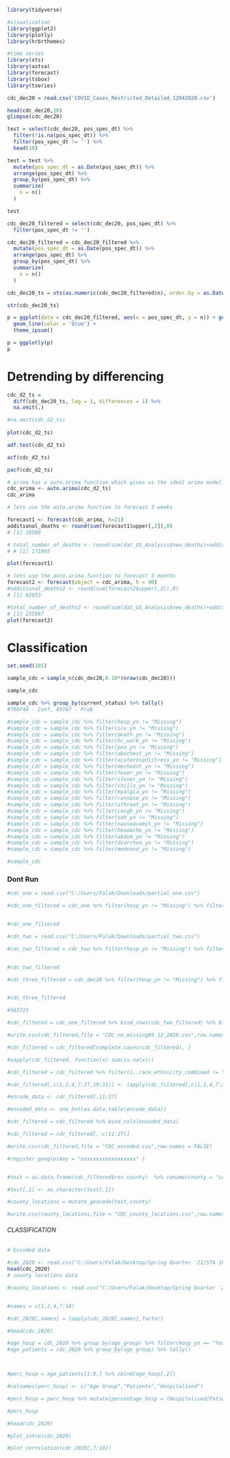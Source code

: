 ```{r}
library(tidyverse)

#visualization
library(ggplot2)
library(plotly)
library(hrbrthemes)

#time series
library(xts)
library(astsa)
library(forecast)
library(tsbox)
library(tseries)
```

```{r}
cdc_dec20 = read.csv('COVID_Cases_Restricted_Detailed_12042020.csv')

head(cdc_dec20,10)
glimpse(cdc_dec20)
```

```{r}
test = select(cdc_dec20, pos_spec_dt) %>% 
  filter(!is.na(pos_spec_dt)) %>% 
  filter(pos_spec_dt != '') %>% 
  head(10)

test = test %>% 
  mutate(pos_spec_dt = as.Date(pos_spec_dt)) %>% 
  arrange(pos_spec_dt) %>% 
  group_by(pos_spec_dt) %>% 
  summarize(
    n = n()
  )

test
```

```{r}
cdc_dec20_filtered = select(cdc_dec20, pos_spec_dt) %>% 
  filter(pos_spec_dt != '')

cdc_dec20_filtered = cdc_dec20_filtered %>% 
  mutate(pos_spec_dt = as.Date(pos_spec_dt)) %>% 
  arrange(pos_spec_dt) %>% 
  group_by(pos_spec_dt) %>% 
  summarize(
    n = n()
  )

cdc_dec20_ts = xts(as.numeric(cdc_dec20_filtered$n), order.by = as.Date(cdc_dec20_filtered$pos_spec_dt))

str(cdc_dec20_ts)
```

```{r}
p = ggplot(data = cdc_dec20_filtered, aes(x = pos_spec_dt, y = n)) + geom_area(fill = 'orange', alpha = 0.5) +
  geom_line(color = 'blue') +
  theme_ipsum()

p = ggplotly(p)
p
```

# Detrending by differencing
```{r}
cdc_d2_ts = 
  diff(cdc_dec20_ts, lag = 1, differences = 1) %>% 
  na.omit(.)

#na.omit(cdc_d2_ts)
  
plot(cdc_d2_ts)
```

```{r}
adf.test(cdc_d2_ts)
```

```{r}
acf(cdc_d2_ts)
```

```{r}
pacf(cdc_d2_ts)
```

```{r}
# arima has a auto.arima function which gives us the ideal arima model based on our data.
cdc_arima <- auto.arima(cdc_d2_ts)
cdc_arima


```

```{r}
# lets use the auto.arima function to forecast 3 weeks

forecast1 <- forecast(cdc_arima, h=21)
additional_deaths <- round(sum(forecast1$upper[,2]),0)
# [1] 18589

# total_number_of_deaths <- round(sum(dat_US_Analysis$new_deaths)+additional_deaths,0)
# # [1] 171903

plot(forecast1)

```

```{r}

# lets use the auto.arima function to forecast 3 months
forecast2 <- forecast(object = cdc_arima, h = 90)
#additional_deaths2 <- round(sum(forecast2$upper[,2]),0)
# [1] 82653

#total_number_of_deaths2 <- round(sum(dat_US_Analysis$new_deaths)+additional_deaths2,0)
# [1] 235967
plot(forecast2)
```

# Classification

```{r}

set.seed(101)

sample_cdc = sample_n(cdc_dec20,0.10*(nrow(cdc_dec20)))

sample_cdc

sample_cdc %>% group_by(current_status) %>% tally()
#790740 - Conf, 49767 - Prob

```

```{r}
#sample_cdc = sample_cdc %>% filter(hosp_yn != "Missing")
#sample_cdc = sample_cdc %>% filter(icu_yn != "Missing")
#sample_cdc = sample_cdc %>% filter(death_yn != "Missing")
#sample_cdc = sample_cdc %>% filter(hc_work_yn != "Missing")
#sample_cdc = sample_cdc %>% filter(pna_yn != "Missing")
#sample_cdc = sample_cdc %>% filter(abxchest_yn != "Missing")
#sample_cdc = sample_cdc %>% filter(acuterespdistress_yn != "Missing")
#sample_cdc = sample_cdc %>% filter(mechvent_yn != "Missing")
#sample_cdc = sample_cdc %>% filter(fever_yn != "Missing")
#sample_cdc = sample_cdc %>% filter(sfever_yn != "Missing")
#sample_cdc = sample_cdc %>% filter(chills_yn != "Missing")
#sample_cdc = sample_cdc %>% filter(myalgia_yn != "Missing")
#sample_cdc = sample_cdc %>% filter(runnose_yn != "Missing")
#sample_cdc = sample_cdc %>% filter(sthroat_yn != "Missing")
#sample_cdc = sample_cdc %>% filter(cough_yn != "Missing")
#sample_cdc = sample_cdc %>% filter(sob_yn != "Missing")
#sample_cdc = sample_cdc %>% filter(nauseavomit_yn != "Missing")
#sample_cdc = sample_cdc %>% filter(headache_yn != "Missing")
#sample_cdc = sample_cdc %>% filter(abdom_yn != "Missing")
#sample_cdc = sample_cdc %>% filter(diarrhea_yn != "Missing")
#sample_cdc = sample_cdc %>% filter(medcond_yn != "Missing")

#sample_cdc
```
### Dont Run

```{r}

#cdc_one = read.csv("C:/Users/Falak/Downloads/partial_one.csv")

#cdc_one_filtered = cdc_one %>% filter(hosp_yn != "Missing") %>% filter(icu_yn != "Missing") %>% filter(death_yn != "Missing") %>% filter(hc_work_yn != "Missing") %>% #filter(pna_yn != "Missing") %>% filter(abxchest_yn != "Missing") %>% filter(acuterespdistress_yn != "Missing") %>% filter(mechvent_yn != "Missing") %>% filter(fever_yn != #"Missing") %>% filter(sfever_yn != "Missing") %>% filter(chills_yn != "Missing") %>% filter(myalgia_yn != "Missing") %>% filter(runnose_yn != "Missing")%>% filter(sthroat_yn != #"Missing")%>% filter(cough_yn != "Missing")%>% filter(sob_yn != "Missing") %>% filter(nauseavomit_yn != "Missing") %>% filter(headache_yn != "Missing") %>% filter(abdom_yn != #"Missing") %>% filter(diarrhea_yn != "Missing") %>% filter(medcond_yn != "Missing")


#cdc_one_filtered

```



```{r}
#cdc_two = read.csv("C:/Users/Falak/Downloads/partial_two.csv")

#cdc_two_filtered = cdc_two %>% filter(hosp_yn != "Missing") %>% filter(icu_yn != "Missing") %>% filter(death_yn != "Missing") %>% filter(hc_work_yn != "Missing") %>% #filter(pna_yn != "Missing") %>% filter(abxchest_yn != "Missing") %>% filter(acuterespdistress_yn != "Missing") %>% filter(mechvent_yn != "Missing") %>% filter(fever_yn != #"Missing") %>% filter(sfever_yn != "Missing") %>% filter(chills_yn != "Missing") %>% filter(myalgia_yn != "Missing") %>% filter(runnose_yn != "Missing")%>% filter(sthroat_yn != #"Missing")%>% filter(cough_yn != "Missing")%>% filter(sob_yn != "Missing") %>% filter(nauseavomit_yn != "Missing") %>% filter(headache_yn != "Missing") %>% filter(abdom_yn != #"Missing") %>% filter(diarrhea_yn != "Missing") %>% filter(medcond_yn != "Missing")


#cdc_two_filtered


```



```{r}

#cdc_three_filtered = cdc_dec20 %>% filter(hosp_yn != "Missing") %>% filter(icu_yn != "Missing") %>% filter(death_yn != "Missing") %>% filter(hc_work_yn != "Missing") %>% #filter(pna_yn != "Missing") %>% filter(abxchest_yn != "Missing") %>% filter(acuterespdistress_yn != "Missing") %>% filter(mechvent_yn != "Missing") %>% filter(fever_yn != #"Missing") %>% filter(sfever_yn != "Missing") %>% filter(chills_yn != "Missing") %>% filter(myalgia_yn != "Missing") %>% filter(runnose_yn != "Missing")%>% filter(sthroat_yn != #"Missing")%>% filter(cough_yn != "Missing")%>% filter(sob_yn != "Missing") %>% filter(nauseavomit_yn != "Missing") %>% filter(headache_yn != "Missing") %>% filter(abdom_yn != #"Missing") %>% filter(diarrhea_yn != "Missing") %>% filter(medcond_yn != "Missing")


#cdc_three_filtered


```


```{r}
#563723

#cdc_filtered = cdc_one_filtered %>% bind_rows(cdc_two_filtered) %>% bind_rows(cdc_three_filtered)

#write.csv(cdc_filtered,file = "CDC_no_missing09_12_2020.csv",row.names = FALSE)

```




```{r}
#cdc_filtered = cdc_filtered[complete.cases(cdc_filtered), ]

#sapply(cdc_filtered, function(x) sum(is.na(x)))

#cdc_filtered = cdc_filtered %>% filter(ï..race_ethnicity_combined != "Missing")

#cdc_filtered[,c(1,2,4,7:27,29:31)] <- lapply(cdc_filtered[,c(1,2,4,7:27,29:31)],factor)

#encode_data <- cdc_filtered[,11:27]

#encoded_data <- one_hot(as.data.table(encode_data))

#cdc_filtered = cdc_filtered %>% bind_cols(encoded_data)

#cdc_filtered = cdc_filtered[,-c(11:27)]

#write.csv(cdc_filtered,file = "CDC_encoded.csv",row.names = FALSE)

```




```{r}
#register_google(key = "xxxxxxxxxxxxxxxxxx" )


#test = as.data.frame(cdc_filtered$res_county)  %>% rename(county = "cdc_filtered$res_county") %>% distinct()

#test[,1] <- as.character(test[,1])

#county_locations = mutate_geocode(test,county)

#write.csv(county_locations,file = "CDC_county_locations.csv",row.names = FALSE)

```





###### CLASSIFICATION #######

```{r}
# Encoded data 

#cdc_2020 <- read.csv("C:/Users/Falak/Desktop/Spring Quarter '21/STA 160/CDC_encoded.csv")
head(cdc_2020)
# county locations data

#county_locations <- read.csv("C:/Users/Falak/Desktop/Spring Quarter '21/STA 160/CDC_county_locations.csv")


#names = c(1,2,4,7:10)

#cdc_2020[,names] = lapply(cdc_2020[,names],factor)

#head(cdc_2020)

#age_hosp = cdc_2020 %>% group_by(age_group) %>% filter(hosp_yn == "Yes") %>%  summarise(hosp_yn) %>% tally()
#age_patients = cdc_2020 %>% group_by(age_group) %>% tally()



#perc_hosp = age_patients[1:9,] %>% cbind(age_hosp[,2])

#colnames(perc_hosp) <- c("Age Group","Patients","Hospitalised")

#perc_hosp = perc_hosp %>% mutate(percentage_hosp = (Hospitalised/Patients))

#perc_hosp

#head(cdc_2020)

```


```{r}
#plot_intro(cdc_2020)

#plot_correlation(cdc_2020[,7:10])

```
